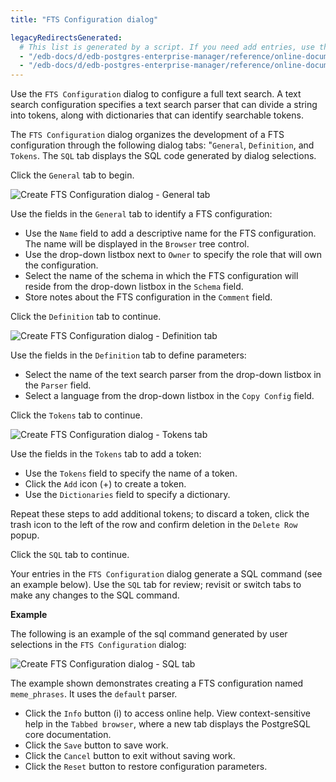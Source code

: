 ```yaml
---
title: "FTS Configuration dialog"

legacyRedirectsGenerated:
  # This list is generated by a script. If you need add entries, use the `legacyRedirects` key.
  - "/edb-docs/d/edb-postgres-enterprise-manager/reference/online-documentation/8.0/fts_configuration_dialog.html"
  - "/edb-docs/d/edb-postgres-enterprise-manager/reference/online-documentation/latest/fts_configuration_dialog.html"
---
```


<div id="fts_configuration_dialog" class="registered_link"></div>

Use the `FTS Configuration` dialog to configure a full text search. A text search configuration specifies a text search parser that can divide a string into tokens, along with dictionaries that can identify searchable tokens.

The `FTS Configuration` dialog organizes the development of a FTS configuration through the following dialog tabs: "`General`, `Definition`, and `Tokens`. The `SQL` tab displays the SQL code generated by dialog selections.

Click the `General` tab to begin.

![Create FTS Configuration dialog - General tab](../../images/fts_configuration_general.png)

Use the fields in the `General` tab to identify a FTS configuration:

-   Use the `Name` field to add a descriptive name for the FTS configuration. The name will be displayed in the `Browser` tree control.
-   Use the drop-down listbox next to `Owner` to specify the role that will own the configuration.
-   Select the name of the schema in which the FTS configuration will reside from the drop-down listbox in the `Schema` field.
-   Store notes about the FTS configuration in the `Comment` field.

Click the `Definition` tab to continue.

![Create FTS Configuration dialog - Definition tab](../../images/fts_configuration_definition.png)

Use the fields in the `Definition` tab to define parameters:

-   Select the name of the text search parser from the drop-down listbox in the `Parser` field.
-   Select a language from the drop-down listbox in the `Copy Config` field.

Click the `Tokens` tab to continue.

![Create FTS Configuration dialog - Tokens tab](../../images/fts_configuration_tokens.png)

Use the fields in the `Tokens` tab to add a token:

-   Use the `Tokens` field to specify the name of a token.
-   Click the `Add` icon (+) to create a token.
-   Use the `Dictionaries` field to specify a dictionary.

Repeat these steps to add additional tokens; to discard a token, click the trash icon to the left of the row and confirm deletion in the `Delete Row` popup.

Click the `SQL` tab to continue.

Your entries in the `FTS Configuration` dialog generate a SQL command (see an example below). Use the `SQL` tab for review; revisit or switch tabs to make any changes to the SQL command.

**Example**

The following is an example of the sql command generated by user selections in the `FTS Configuration` dialog:

![Create FTS Configuration dialog - SQL tab](../../images/fts_configuration_sql.png)

The example shown demonstrates creating a FTS configuration named `meme_phrases`. It uses the `default` parser.

-   Click the `Info` button (i) to access online help. View context-sensitive help in the `Tabbed browser`, where a new tab displays the PostgreSQL core documentation.
-   Click the `Save` button to save work.
-   Click the `Cancel` button to exit without saving work.
-   Click the `Reset` button to restore configuration parameters.
